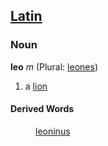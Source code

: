 ==[[Latin]]==
===Noun===
'''leo''' ''m'' (Plural: [[leones]])

#a [[lion]]
====Derived Words====
: [[leoninus]]